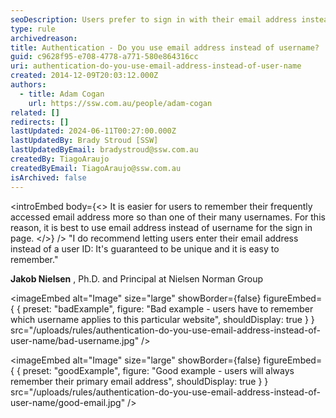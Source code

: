 ```yaml
---
seoDescription: Users prefer to sign in with their email address instead of username due to its uniqueness and ease of recall.
type: rule
archivedreason:
title: Authentication - Do you use email address instead of username?
guid: c9628f95-e708-4778-a771-580e864316cc
uri: authentication-do-you-use-email-address-instead-of-user-name
created: 2014-12-09T20:03:12.000Z
authors:
  - title: Adam Cogan
    url: https://ssw.com.au/people/adam-cogan
related: []
redirects: []
lastUpdated: 2024-06-11T00:27:00.000Z
lastUpdatedBy: Brady Stroud [SSW]
lastUpdatedByEmail: bradystroud@ssw.com.au
createdBy: TiagoAraujo
createdByEmail: TiagoAraujo@ssw.com.au
isArchived: false
---
```


<introEmbed
  body={<>
It is easier for users to remember their frequently accessed email address more so than one of their many usernames. For this reason, it is best to use email address instead of username for the sign in page.
  </>}
/>
"I do recommend letting users enter their email address instead of a user ID: It's guaranteed to be unique and it is easy to remember."

**Jakob Nielsen** , Ph.D. and Principal at Nielsen Norman Group

<imageEmbed
  alt="Image"
  size="large"
  showBorder={false}
  figureEmbed={ {
    preset: "badExample",
    figure: "Bad example - users have to remember which username applies to this particular website",
    shouldDisplay: true
  } }
  src="/uploads/rules/authentication-do-you-use-email-address-instead-of-user-name/bad-username.jpg"
/>


<imageEmbed
  alt="Image"
  size="large"
  showBorder={false}
  figureEmbed={ {
    preset: "goodExample",
    figure: "Good example - users will always remember their primary email address",
    shouldDisplay: true
  } }
  src="/uploads/rules/authentication-do-you-use-email-address-instead-of-user-name/good-email.jpg"
/>
